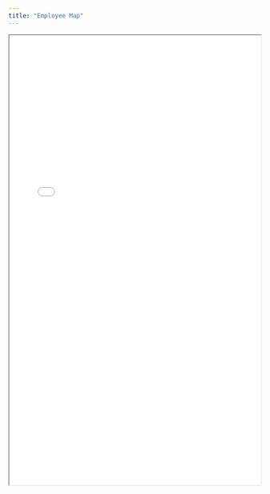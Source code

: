 ```yaml
---
title: "Employee Map"
---
```


<iframe src="employee_map_source.html" width="100%" height="900">

</iframe>
